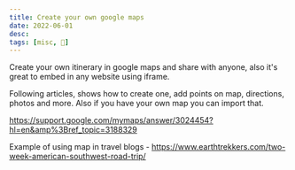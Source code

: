 ```yaml
---
title: Create your own google maps
date: 2022-06-01
desc:
tags: [misc, 🌿]
---
```


Create your own itinerary in google maps and share with anyone, also it's great to embed in any website using iframe.

Following articles, shows how to create one, add points on map, directions, photos and more. Also if you have your own map you can import that.

https://support.google.com/mymaps/answer/3024454?hl=en&amp%3Bref_topic=3188329

Example of using map in travel blogs - https://www.earthtrekkers.com/two-week-american-southwest-road-trip/
